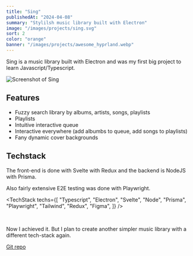 ```yaml
---
title: "Sing"
publishedAt: "2024-04-08"
summary: "Stylilsh music library built with Electron"
image: "/images/projects/sing.svg"
sort: 2
color: "orange"
banner: "/images/projects/awesome_hyprland.webp"
---
```


Sing is a music library built with Electron and was my first big project to learn Javascript/Typescript.

![Screenshot of Sing](https://user-images.githubusercontent.com/28539403/217030031-0f96f515-079a-436e-8b32-d4afe72586d3.png)

## Features

- Fuzzy search library by albums, artists, songs, playlists
- Playlists
- Intuitive interactive queue
- Interactive everywhere (add albumbs to queue, add songs to playlists)
- Fany dynamic cover backgrounds

## Techstack

The front-end is done with Svelte with Redux and the backend is NodeJS with Prisma.

Also fairly extensive E2E testing was done with Playwright.

<TechStack
	techs={[
		"Typescript",
		"Electron",
		"Svelte",
		"Node",
		"Prisma",
		"Playwright",
		"Tailwind",
		"Redux",
		"Figma",
	]}
/>

<br />

Now I achieved it. But I plan to create another simpler music library with a different tech-stack again.

[ Git repo](https://github.com/vdawg-git/sing)
